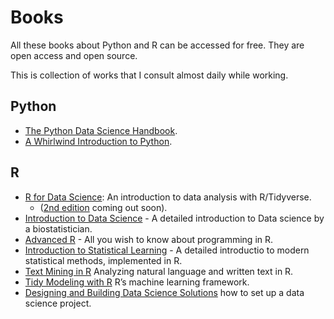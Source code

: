 # Books

All these books about Python and R can be accessed for free. They are open access and open source.

This is collection of works that I consult almost daily while working.

## Python

- [The Python Data Science Handbook](https://jakevdp.github.io/WhirlwindTourOfPython/).
- [A Whirlwind Introduction to Python](https://jakevdp.github.io/WhirlwindTourOfPython/).    

## R

- [R for Data Science](https://r4ds.had.co.nz/): An introduction to data analysis with R/Tidyverse.
  - ([2nd edition](https://r4ds.hadley.nz/)  coming out soon). 
- [Introduction to Data Science](https://rafalab.github.io/dsbook/) - A detailed introduction to Data science by a biostatistician.
- [Advanced R](https://adv-r.hadley.nz//) - All you wish to know about programming in R.
- [Introduction to Statistical Learning](https://www.statlearning.com)  - A detailed introductio  to modern statistical methods, implemented in R.
- [Text Mining in R](https://www.tidytextmining.com/index.html) Analyzing natural language and written text in R.
- [Tidy Modeling with R](https://www.tmwr.org/) R's machine learning framework.
- [Designing and Building Data Science Solutions](https://datasciencedesign.com/) how to set up a data science project.


